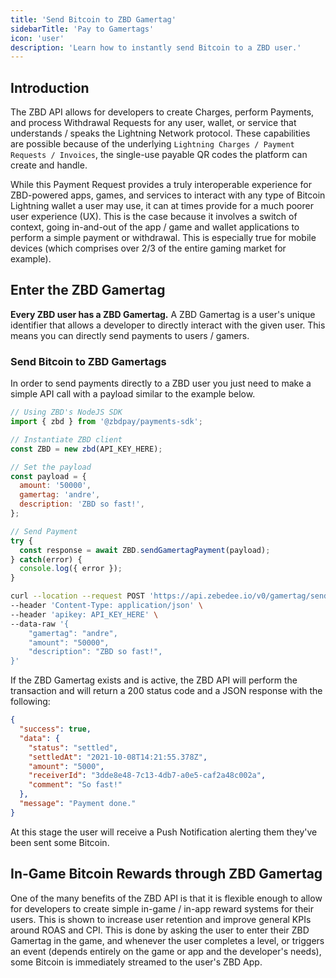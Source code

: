 ```yaml
---
title: 'Send Bitcoin to ZBD Gamertag'
sidebarTitle: 'Pay to Gamertags'
icon: 'user'
description: 'Learn how to instantly send Bitcoin to a ZBD user.'
---
```


## Introduction

The ZBD API allows for developers to create Charges, perform Payments, and process Withdrawal Requests for any user, wallet, or service that understands / speaks the Lightning Network protocol. These capabilities are possible because of the underlying `Lightning Charges / Payment Requests / Invoices`, the single-use payable QR codes the platform can create and handle.

While this Payment Request provides a truly interoperable experience for ZBD-powered apps, games, and services to interact with any type of Bitcoin Lightning wallet a user may use, it can at times provide for a much poorer user experience (UX). This is the case because it involves a switch of context, going in-and-out of the app / game and wallet applications to perform a simple payment or withdrawal. This is especially true for mobile devices (which comprises over 2/3 of the entire gaming market for example).

## Enter the ZBD Gamertag

**Every ZBD user has a ZBD Gamertag.** A ZBD Gamertag is a user's unique identifier that allows a developer to directly interact with the given user. This means you can directly send payments to users / gamers.

### Send Bitcoin to ZBD Gamertags

In order to send payments directly to a ZBD user you just need to make a simple API call with a payload similar to the example below.

<CodeGroup>

```js NodeJS
// Using ZBD's NodeJS SDK
import { zbd } from '@zbdpay/payments-sdk';

// Instantiate ZBD client
const ZBD = new zbd(API_KEY_HERE);

// Set the payload
const payload = {
  amount: '50000',
  gamertag: 'andre',
  description: 'ZBD so fast!',
};

// Send Payment
try {
  const response = await ZBD.sendGamertagPayment(payload);
} catch(error) {
  console.log({ error });
}
```

```bash cURL
curl --location --request POST 'https://api.zebedee.io/v0/gamertag/send-payment' \
--header 'Content-Type: application/json' \
--header 'apikey: API_KEY_HERE' \
--data-raw '{
    "gamertag": "andre",
    "amount": "50000",
    "description": "ZBD so fast!",
}'
```

</CodeGroup>

If the ZBD Gamertag exists and is active, the ZBD API will perform the transaction and will return a 200 status code and a JSON response with the following:

```json
{
  "success": true,
  "data": {
    "status": "settled",
    "settledAt": "2021-10-08T14:21:55.378Z",
    "amount": "5000",
    "receiverId": "3dde8e48-7c13-4db7-a0e5-caf2a48c002a",
    "comment": "So fast!"
  },
  "message": "Payment done."
}
```

At this stage the user will receive a Push Notification alerting them they've been sent some Bitcoin.

## In-Game Bitcoin Rewards through ZBD Gamertag

One of the many benefits of the ZBD API is that it is flexible enough to allow for developers to create simple in-game / in-app reward systems for their users. This is shown to increase user retention and improve general KPIs around ROAS and CPI. This is done by asking the user to enter their ZBD Gamertag in the game, and whenever the user completes a level, or triggers an event (depends entirely on the game or app and the developer's needs), some Bitcoin is immediately streamed to the user's ZBD App.